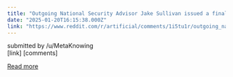 ```yaml
---
title: "Outgoing National Security Advisor Jake Sullivan issued a final, urgent warning that the next few years will determine whether AI leads to existential catastrophe"
date: "2025-01-20T16:15:38.000Z"
link: "https://www.reddit.com/r/artificial/comments/1i5tu1r/outgoing_national_security_advisor_jake_sullivan/"
---
```


submitted by    /u/MetaKnowing  
 [link]   [comments]

[Read more](https://www.reddit.com/r/artificial/comments/1i5tu1r/outgoing_national_security_advisor_jake_sullivan/)
